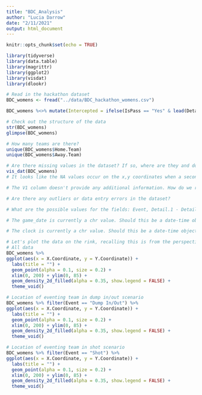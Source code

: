 ```yaml
---
title: "BDC_Analysis"
author: "Lucia Darrow"
date: "2/11/2021"
output: html_document
---
```


```r
knitr::opts_chunk$set(echo = TRUE)
```

```r
library(tidyverse)
library(data.table)
library(magrittr)
library(ggplot2)
library(visdat)
library(dlookr)
```

```r
# Read in the hackathon dataset
BDC_womens <- fread("../data/BDC_hackathon_womens.csv")

```

```r

BDC_womens %<>% mutate(Intercepted = ifelse(IsPass == "Yes" & lead(Detail.1) == "Lost", "Yes", "No")) 

```

```r
# Check out the structure of the data
str(BDC_womens)
glimpse(BDC_womens)

# How many teams are there?
unique(BDC_womens$Home.Team)
unique(BDC_womens$Away.Team)

# Are there missing values in the dataset? If so, where are they and do we need to address them?
vis_dat(BDC_womens)
# It looks like the NA values occur on the x,y coordinates when a second player is not involved in the action

# The V1 column doesn't provide any additional information. How do we remove it?

# Are there any outliers or data entry errors in the dataset?

# What are the possible values for the fields: Event, Detail.1 - Detail.4, and how are they related?

# The game_date is currently a chr value. Should this be a date-time object? How would we convert it?

# The clock is currently a chr value. Should this be a date-time object?


```

```r

# Let's plot the data on the rink, recalling this is from the perspective of the eventing team
# All data
BDC_womens %>%
ggplot(aes(x = X.Coordinate, y = Y.Coordinate)) +
  labs(title = "") +
  geom_point(alpha = 0.1, size = 0.2) +
  xlim(0, 200) + ylim(0, 85) +
  geom_density_2d_filled(alpha = 0.35, show.legend = FALSE) +
  theme_void()

# Location of eventing team in dump in/out scenario
BDC_womens %>% filter(Event == "Dump In/Out") %>%
ggplot(aes(x = X.Coordinate, y = Y.Coordinate)) +
  labs(title = "") +
  geom_point(alpha = 0.1, size = 0.2) +
  xlim(0, 200) + ylim(0, 85) +
  geom_density_2d_filled(alpha = 0.35, show.legend = FALSE) +
  theme_void()

# Location of eventing team in shot scenario
BDC_womens %>% filter(Event == "Shot") %>%
ggplot(aes(x = X.Coordinate, y = Y.Coordinate)) +
  labs(title = "") +
  geom_point(alpha = 0.1, size = 0.2) +
  xlim(0, 200) + ylim(0, 85) +
  geom_density_2d_filled(alpha = 0.35, show.legend = FALSE) +
  theme_void()
```


